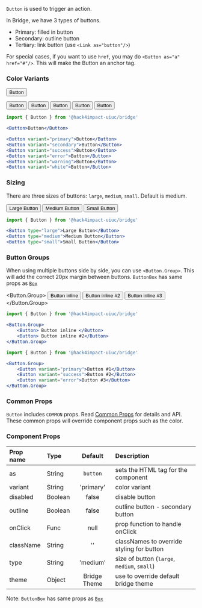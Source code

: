 


`Button` is used to trigger an action. 

In Bridge, we have 3 types of buttons. 
- Primary: filled in button
- Secondary: outline button
- Tertiary: link button (use `<Link as="button"/>`)

For special cases, if you want to use `href`, you may do `<Button as="a" href="#"/>`. This will make the Button an anchor tag.

### Color Variants

<Button>Button</Button>

<Button variant="primary">Button</Button>
<Button variant="secondary">Button</Button>
<Button variant="success">Button</Button>
<Button variant="error">Button</Button>
<Button variant="warning">Button</Button>

```jsx
import { Button } from '@hack4impact-uiuc/bridge'

<Button>Button</Button>

<Button variant="primary">Button</Button>
<Button variant="secondary">Button</Button>
<Button variant="success">Button</Button>
<Button variant="error">Button</Button>
<Button variant="warning">Button</Button>
<Button variant="white">Button</Button>
```

### Sizing
There are three sizes of buttons: `large`, `medium`, `small`. Default is medium.

<Button type="large">Large Button</Button>
<Button type="medium">Medium Button</Button>
<Button type="small">Small Button</Button>

```jsx
import { Button } from '@hack4impact-uiuc/bridge'

<Button type="large">Large Button</Button>
<Button type="medium">Medium Button</Button>
<Button type="small">Small Button</Button>
```

### Button Groups
When using multiple buttons side by side, you can use `<Button.Group>`. This will add the correct 20px margin between buttons. `ButtonBox` has same props as [`Box`](/components/box)

<Button.Group>
    <Button> Button inline </Button>
    <Button outline> Button inline #2</Button>
    <Button variant="success"> Button inline #3</Button>
</Button.Group>

```jsx
import { Button } from '@hack4impact-uiuc/bridge'

<Button.Group>
    <Button> Button inline </Button>
    <Button> Button inline #2</Button>
</Button.Group>
```

```jsx
import { Button } from '@hack4impact-uiuc/bridge'

<Button.Group>
    <Button variant="primary">Button #1</Button>
    <Button variant="success">Button #2</Button>
    <Button variant="error">Button #3</Button>
</Button.Group>
```


### Common Props
`Button` includes `COMMON` props. Read [Common Props](/components/common-props) for details and API. These common props will override component props such as the color.

### Component Props

| Prop name | Type | Default | Description |
| :- | :- | :-: | :- |
| as | String | `button` | sets the HTML tag for the component |
| variant | String | 'primary' | color variant |
| disabled | Boolean | false | disable button |
| outline | Boolean | false | outline button - secondary button |
| onClick | Func | null | prop function to handle onClick |
| className | String | '' | classNames to override styling for button  |
| type | String | 'medium' | size of button (`large`, `medium`, `small`)|
| theme | Object | Bridge Theme | use to override default bridge theme|

Note: `ButtonBox` has same props as [`Box`](/components/box)